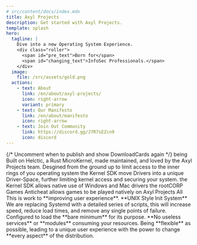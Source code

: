 ---
# src/content/docs/index.mdx
title: Axyl Projects
description: Get started with Axyl Projects.
template: splash
hero:
  tagline: |
    Dive into a new Operating System Experience.
    <div class="roller">
      <span id="pre_text">Born for</span>
      <span id="changing_text">InfoSec Professionals.</span>
    </div>
  image:
    file: /src/assets/gold.png
  actions:
    - text: About
      link: /en/about/axyl-projects/
      icon: right-arrow
      variant: primary
    - text: Our Manifesto
      link: /en/about/manifesto
      icon: right-arrow
    - text: Join Out Community
      link: https://discord.gg/J7R7sEZcn9
      icon: discord
---


<StatusComponent />
<TimelineComponent />
{/*
Uncomment when to publish and show DownloadCards again
<DownloadCards client:load/>
*/}
<CardGrid stagger>
  <Card title="Secure" icon="add-document">
    being Built on Helctic, a Rust MicroKernel, made maintained, and loved by the Axyl Projects team.
    Desgined from the ground up to limit access to the inner rings of you operating system
    the Kernel SDK move Drivers into a unique Driver-Space, further limiting kernel access and securing your system.
  </Card>
  <Card title="User-oriented" icon="star">
    the Kernel SDK allows native use of Windows and Mac drivers
    the rootCORP Games Anticheat allows games to be played natively on Axyl Projects
    All This is work to **improving user experience**.
  </Card>
  <Card title="Performance" icon="rocket">
    **UNIX Style Init System** We are replacing Systemd with a detailed series of scripts, this will
    increase speed, reduce load times, and remove any single points of failure.
    Configured to load the **bare minimum** for its purpose. **No useless services** or **modules** consuming your resources.
  </Card>
  <Card title="Flexibilty" icon="puzzle">
    Being **flexible** as possible, leading to a unique user experience with the power to change **every aspect** of the distribution.
  </Card>
</CardGrid>

<ScriptWorkaround />
